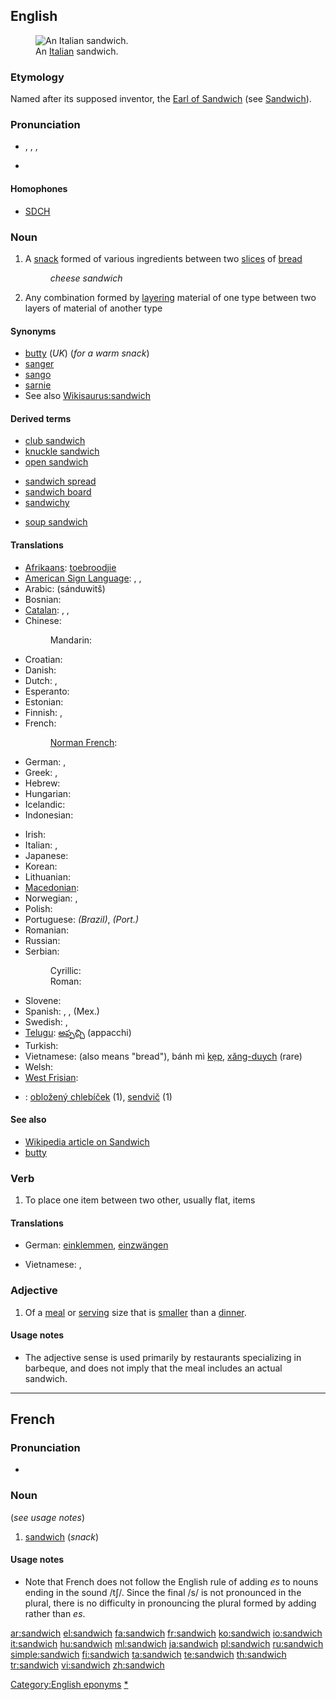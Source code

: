 {{also|Sandwich|sándwich}}
==English==
[[Image:Italian Sandwich.jpeg|thumb|An [[Italian]] sandwich.]]

===Etymology===
Named after its supposed inventor, the [[w:John Montagu, 4th Earl of Sandwich|Earl of Sandwich]] (see [[Sandwich]]).

===Pronunciation===
* {{IPA|/ˈsændwɪʧ/}}, {{IPA|/ˈsændwɪdʒ/}}, {{SAMPA|/"s{ndwItS/}}, {{SAMPA|/"s{ndwIdZ/}}
* {{audio|en-us-sandwich.ogg|Audio (US)}}

====Homophones====
* [[SDCH]]

===Noun===
{{en-noun|sandwich|es}}

# A [[snack]] formed of various ingredients between two [[slice]]s of [[bread]]
#: ''cheese sandwich''
# Any combination formed by [[layering]] material of one type between two layers of material of another type

====Synonyms====
* [[butty]] (''UK'') (''for a warm snack'')
* [[sanger]] {{italbrac|AU|informal}}
* [[sango]] {{italbrac|AU|informal}}
* [[sarnie]] {{italbrac|UK|informal}}
* See also [[Wikisaurus:sandwich]]

====Derived terms====
{{rel-top3|Terms derived from ''sandwich''}}
* [[club sandwich]]
* [[knuckle sandwich]]
* [[open sandwich]]
{{rel-mid3}}
* [[sandwich spread]]
* [[sandwich board]]
* [[sandwichy]]
{{rel-mid3}}
* [[soup sandwich]]
{{rel-bottom}}

====Translations====
{{trans-top|snack}}
* [[Afrikaans]]: [[toebroodjie]]
* [[American Sign Language]]: {{tø|ase|FlatB@FromMouth-PalmDown-FlatB@Palm-PalmUp FlatB@NearMouth-FlatB@Palm|xs=American Sign Language}}, {{tø|ase|BentB@BackHand-PalmBack-BentB@NearMouth-PalmBack BentB@BackHand-BentB@Mouth|xs=American Sign Language}}, {{tø|ase|BentB@PalmChesthigh-PalmBackThumbAside-B@FromMouth-PalmBack|xs=American Sign Language}}
* Arabic: {{Arab|[[ساندويتش]]}} (sánduwitš) {{m}}
* Bosnian: {{t-|bs|sendvič|m}}
* [[Catalan]]: {{t+|ca|badall|m}},  {{t|ca|entrepà |m}},  {{t|ca|sandvitx |m}}
* Chinese:
*: Mandarin: {{t-|cmn|三明治|tr=sānmíngzhì|sc=Hani}}
* Croatian: {{t-|hr|sendvič|m}}
* Danish: {{t-|da|sandwich}}
* Dutch: {{t+|nl|boterham|m}}, {{t-|nl|sandwich|m}}
* Esperanto: {{t-|eo|sandviĉo|xs=Esperanto}}
* Estonian: {{t-|et|võileib}}
* Finnish: {{t+|fi|voileipä}}, {{t+|fi|kerrosvoileipä}}
* French: {{t+|fr|sandwich|m}}
*: [[Norman French]]: {{t+|fr|sannouiche|f}}
* German: {{t+|de|belegtes Brot|n}}, {{t+|de|Sandwich|n}}
* Greek: {{t+|el|σάντουιτς|n|tr=sánduits}}, {{t+|el|μεζεδάκι|n|tr=mezedháki}}
* Hebrew: {{t+|he|כריך|tr=karikh}}
* Hungarian: {{t+|hu|szendvics}}
* Icelandic: {{t+|is|samloka|f}}
* Indonesian: {{t+|id|roti lapis|xs=Indonesian}}
{{trans-mid}}
* Irish: {{t|ga|ceapaire|m|xs=Irish}}
* Italian: {{t-|it|tramezzino|m}}, {{t+|it|panino|m}}
* Japanese: {{t+|ja|サンドイッチ|tr=sandoitchi}}
* Korean: {{t-|ko|샌드위치|tr=saendeuwichi|sc=Hang}}
* Lithuanian: {{t+|lt|Sumuštinis|xs=Lithuanian}}
* [[Macedonian]]: {{t-|mk|сендвич|m|tr=séndvič }}
* Norwegian: {{t-|no|sandwich}}, {{t+|no|smørbrød}}
* Polish: {{t+|pl|kanapka|f}}
* Portuguese: {{t+|pt|sanduíche|m}} ''(Brazil)'', {{t-|pt|sandes|f}} ''(Port.)''
* Romanian: {{t-|ro|sandviş|n}}
* Russian: {{t+|ru|сандвич|m|tr=sándvič}}
* Serbian:
*: Cyrillic: {{t-|sr|сендвич|m|sc=Cyrl}}
*: Roman: {{t-|sr|sendvič|m}}
* Slovene: {{t+|sl|sendvič|m}}
* Spanish: {{t-|es|sándwich|m}}, {{t-|es|emparedado|m}}, {{t+|es|torta|f}} (Mex.)
* Swedish: {{t-|sv|sandwich|c}}, {{t+|sv|dubbelmacka|c}}
* [[Telugu]]: [[అప్పచ్చి]] (appacchi)
* Turkish: {{t+|tr|sandviç}}
* Vietnamese: {{t+|vi|bánh mì|xs=Vietnamese}} (also means "bread"), bánh mì [[kẹp]], [[xăng-duych]] (rare)
* Welsh: {{t-|cy|brechdan|xs=Welsh}}
* [[West Frisian]]: {{t-|fy|brogge|xs=West Frisian}}
{{trans-bottom}}

{{trans-top|layers of material}}
{{trans-mid}}
{{trans-bottom}}

{{checktrans-top}}
* {{ttbc|Slovak}}: [[obložený chlebíček]] {{m}} (1), [[sendvič]] {{m}} (1)
{{checktrans-bottom}}

====See also====
* [[:w:sandwich|Wikipedia article on Sandwich]]
* [[butty]]

===Verb===
{{en-verb|sandwich|es}}

# To place one item between two other, usually flat, items

====Translations====
{{trans-top|to place one item between two other, usually flat, items}}
* German: [[einklemmen]], [[einzwängen]]
{{trans-mid}}
* Vietnamese: {{t+|vi|kẹp|xs=Vietnamese}}, {{t+|vi|khoác|xs=Vietnamese}}
{{trans-bottom}}

===Adjective===
{{en-adj|-}}

# {{US}} Of a [[meal]] or [[serving]] size that is [[smaller]] than a [[dinner]].

====Usage notes====
* The adjective sense is used primarily by restaurants specializing in barbeque, and does not imply that the meal includes an actual sandwich.

[[Category:English eponyms]]
[[Category:Sandwiches|*]]

----

==French==

===Pronunciation===
* {{audio|Fr-sandwich.ogg|audio}}

===Noun===
{{fr-noun|m}} (''see usage notes'')

# [[sandwich#English|sandwich]] (''snack'')

====Usage notes====
* Note that French does not follow the English rule of adding ''es'' to nouns ending in the sound /tʃ/. Since the final /s/ is not pronounced in the plural, there is no difficulty in pronouncing the plural formed by adding {{template|s}} rather than ''es''.

[[ar:sandwich]]
[[el:sandwich]]
[[fa:sandwich]]
[[fr:sandwich]]
[[ko:sandwich]]
[[io:sandwich]]
[[it:sandwich]]
[[hu:sandwich]]
[[ml:sandwich]]
[[ja:sandwich]]
[[pl:sandwich]]
[[ru:sandwich]]
[[simple:sandwich]]
[[fi:sandwich]]
[[ta:sandwich]]
[[te:sandwich]]
[[th:sandwich]]
[[tr:sandwich]]
[[vi:sandwich]]
[[zh:sandwich]]